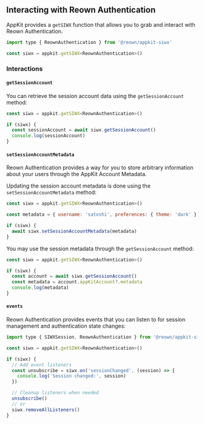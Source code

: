 ## Interacting with Reown Authentication

AppKit provides a `getSIWX` function that allows you to grab and interact with Reown Authentication.

```js
import type { ReownAuthentication } from '@reown/appkit-siwx'

const siwx = appkit.getSIWX<ReownAuthentication>()
```

### Interactions

#### `getSessionAccount`

You can retrieve the session account data using the `getSessionAccount` method:

```js
const siwx = appkit.getSIWX<ReownAuthentication>()

if (siwx) {
  const sessionAccount = await siwx.getSessionAccount()
  console.log(sessionAccount)
}
```

#### `setSessionAccountMetadata`

Reown Authentication provides a way for you to store arbitrary information about your users through the AppKit Account Metadata.

Updating the session account metadata is done using the `setSessionAccountMetadata` method:

```js
const siwx = appkit.getSIWX<ReownAuthentication>()

const metadata = { username: 'satoshi', preferences: { theme: 'dark' } }

if (siwx) {
  await siwx.setSessionAccountMetadata(metadata)
}
```

You may use the session metadata through the `getSessionAccount` method:

```js
const siwx = appkit.getSIWX<ReownAuthentication>()

if (siwx) {
  const account = await siwx.getSessionAccount()
  const metadata = account.appKitAccount?.metadata
  console.log(metadata)
}
```

#### `events`

Reown Authentication provides events that you can listen to for session management and authentication state changes:

```js
import type { SIWXSession, ReownAuthentication } from '@reown/appkit-siwx'

const siwx = appkit.getSIWX<ReownAuthentication>()

if (siwx) {
  // Add event listeners
  const unsubscribe = siwx.on('sessionChanged', (session) => {
    console.log('Session changed:', session)
  })

  // Cleanup listeners when needed
  unsubscribe()
  // or
  siwx.removeAllListeners()
}
```
